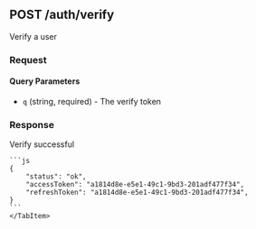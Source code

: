 
## POST /auth/verify

Verify a user

### Request

#### Query Parameters

-   `q` (string, required) - The verify token

### Response

<Tabs>
  	<TabItem value="200" label="200" default>
    Verify successful

    ```js
    {
        "status": "ok",
        "accessToken": "a1814d8e-e5e1-49c1-9bd3-201adf477f34",
        "refreshToken": "a1814d8e-e5e1-49c1-9bd3-201adf477f34",
    }
    ```
    </TabItem>

</Tabs>

